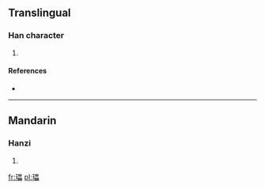 ==Translingual==

===Han character===
{{Han char|rn=96|rad=玉|as=15|sn=19|four=1616<sub>0</sub>|canj=一土田田田 (MGWWW)}}

# {{defn|Han|sort=玉15}}

====References====
* {{Han ref|kx=0744.270|dkj=21319|dj=1153.100|hdz=21144.150|uh=74C3|ud=29891|bh=F276|bd=62070}}

----

==Mandarin==

===Hanzi===
{{cmn-hanzi|pin=[[léi]] ([[lei2]])|wg=lei<sup>2</sup>}}

# {{defn|Mandarin|sort=玉15}}

[[fr:瓃]]
[[pl:瓃]]